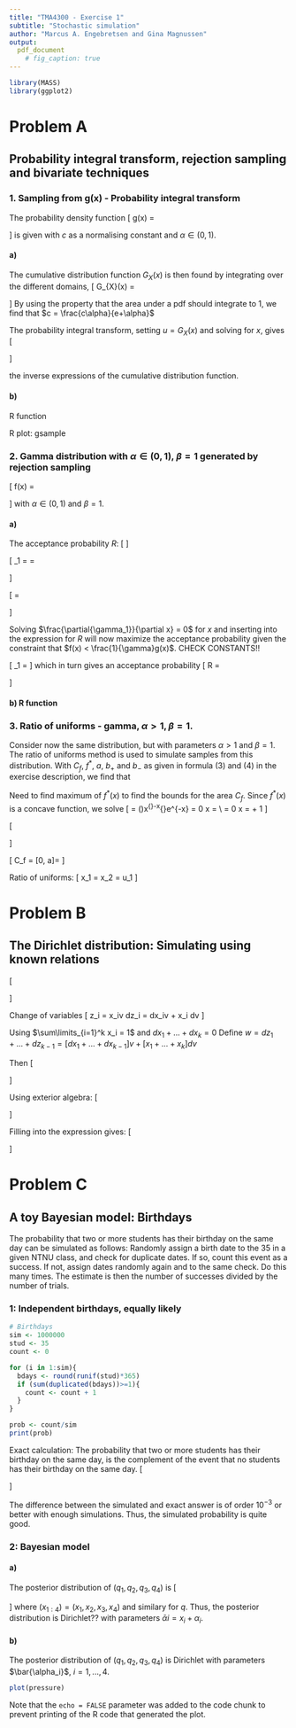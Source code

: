 ```yaml
---
title: "TMA4300 - Exercise 1"
subtitle: "Stochastic simulation"
author: "Marcus A. Engebretsen and Gina Magnussen"
output: 
  pdf_document
    # fig_caption: true
---
```

```r
library(MASS)
library(ggplot2)
```


# Problem A
## Probability integral transform, rejection sampling and bivariate techniques
<!-- ------------------------------------------------------- -->
### 1. Sampling from g(x) - Probability integral transform

The probability density function
\[
g(x) = 
  \begin{cases} 
      cx^{\alpha-1}, & 0 < x < 1 \\
      c e^{-x} & 1 \leq x \\
      0 & \text{otherwise},
   \end{cases} 
\]
is given with $c$ as a normalising constant and $\alpha \in (0,1)$. 

#### a) 
The cumulative distribution function $G_{X}(x)$ is then found by integrating over the different domains, 
\[
G_{X}(x) = 
  \begin{cases}
    \frac{c}{\alpha} & 0 < x < 1, \\
    \frac{c}{\alpha} + ce^{-1} - ce^{-x} & 1 \leq x \\
    0 & \text{else}
  \end{cases}
\]
By using the property that the area under a pdf should integrate to 1, we find that
$c = \frac{c\alpha}{e+\alpha}$

The probability integral transform, setting $u = G_{X}(x)$ and solving for $x$, gives
\[
\begin{aligned}
  x &= G^{-1}(u) =
  \left(u\frac{e+\alpha}{e}\right)^{\frac{1}{\alpha}},  &0 < x < 1 \\
  x &= G^{-1}(u) = -\log \left[\left(\frac{e+\alpha}{e
  \alpha}\right)-\frac{u}{c}\right]=-\log\left[\frac{1}{c}(1-u)\right]  &1 \leq x \\
\end{aligned}
\]



the inverse expressions of the cumulative distribution function.


<!-- ------------------------------------------------------- -->
#### b)
R function

R plot: gsample




<!-- ------------------------------------------------------- -->
### 2. Gamma distribution with $\alpha \in (0,1)$, $\beta = 1$ generated by rejection sampling
\[
f(x) =
  \begin{cases}
  \frac{1}{\Gamma(\alpha)}x^{\alpha-1}e^{-x}, & 0 < x \\
  0 & \text{else}
  \end{cases}
\]
with $\alpha \in (0,1)$ and $\beta = 1$.

<!-- ------------------------------------------------------- -->
#### a)
The acceptance probability $R$:
\[
  \frac{1}{\gamma}\frac{f(x)}{g(x)}
\]

\[
  \gamma_1 = \frac{f(x)}{g(x)} =
    \begin{cases}
  \frac{1}{\Gamma(\alpha)}\frac{e^{-x}}{c} & 0 < x < 1 \\
  \frac{1}{\Gamma(\alpha)}\frac{x^{\alpha-1}}{c} & x \geq 1 
  \end{cases}
\]


\[
  \frac{\partial{\gamma_1}}{\partial x} = 
    \begin{cases}
  -\frac{1}{\Gamma(\alpha)}\frac{e^{-x}}{c} & 0 < x < 1 \\
  \frac{\alpha-1}{\Gamma(\alpha)}\frac{x^{\alpha-2}}{c} & x \geq 1 
  \end{cases}
\]

Solving $\frac{\partial{\gamma_1}}{\partial x} = 0$ for $x$ and inserting into the expression for $R$ will now maximize the acceptance probability given the constraint that $f(x) < \frac{1}{\gamma}g(x)$. 
CHECK CONSTANTS!!

\[
\gamma_1 = 
\begin{cases}
  \frac{1}{\Gamma(\alpha)}\frac{1}{c} & 0<x<1 \\
  \frac{1}{\Gamma(\alpha)}\frac{1}{c} & x \geq 1
\end{cases}
\]
which in turn gives an acceptance probability
\[
R = 
\begin{cases}
e^{-x} & 0<x<1 \\
x^{\alpha-1} & x \geq 1
\end{cases}
\]

#### b) R function


<!-- ------------------------------------------------------- -->
### 3. Ratio of uniforms - gamma, $\alpha > 1, \beta = 1.$

Consider now the same distribution, but with parameters $\alpha > 1$ and $\beta = 1$. The ratio of uniforms method is used to simulate samples from this distribution.
With $C_f$, $f^{*}$, $a$, $b_{+}$ and $b_{-}$ as given in formula (3) and (4) in the exercise description, we find that

Need to find maximum of $f^{*}(x)$ to find the bounds for the area $C_f$. Since $f^{*}(x)$ is a concave function, we solve
\[
\frac{df^{*}(x)}{dx} = (\alpha-1)x^{\alpha-2}-x^{\alpha-1}e^{-x} = 0 \implies x = \alpha-1 \\
\frac{d(x^2 f^{*}(x))}{dx} = 0 \implies x = \alpha + 1
\]




\[
\begin{aligned}
f^{*}(\alpha-1) &=(\alpha-1)^{\alpha-1}e^{1-\alpha} \\
a &= \sqrt{\sup_{x} f^{*}(x)} = \sqrt{f^{*}(\alpha-1)} = \sqrt{(\alpha-1)^{\alpha-1}e^{1-\alpha}} \\
b_{+} &= \sqrt{\sup_{x\geq 0} x^2 f^{*}(x)} = \sqrt{(\alpha+1)^2f^{*}(\alpha+1)} = (\alpha+1)^{\frac{\alpha+1}{2}}e^{-\frac{\alpha+1}{2}} \\
b_{-} &= (\sqrt{\sup_{x\leq 0} x^2 f^{*}(x)}?) = 0
\end{aligned}
\]

\[
C_f = [0, a]\times[b_{-},b_{+}] = \left[0,\sqrt{(\alpha-1)^{\alpha-1}e^{1-\alpha}}\right]\times \left[0, (\alpha+1)^{\frac{\alpha+1}{2}}e^{-\frac{\alpha+1}{2}} \right]
\]

Ratio of uniforms:
\[
x_1 = \frac{u_2}{u_1} \hspace{3cm} x_2 = u_1
\]


<!--------------------------->
# Problem B
## The Dirichlet distribution: Simulating using known relations
\[
  \begin{aligned}
  f_{z}(z, \alpha) &= dz_1 ... dz_k \propto
  (z_1^{\alpha_1-1})e^{-z_1}...(z_k^{\alpha_k-1})e^{-z_k}dz_1...dz_k \\
  &= z_1^{\alpha_1-1}...z_k^{\alpha_k-1}e^{-(z_1+...+z_k)}dz_1...dz_k \\
  &=z_1^{\alpha_1-1}...z_k^{\alpha_k-1}e^{-v}dz_1...dz_k \\
  \text{where} \hspace{2mm}v = -(z_1+...+z_k)
  \end{aligned}
\]

Change of variables
\[
  z_i = x_i\cdot v \implies dz_i = dx_i\cdot v + x_i dv
\]

Using $\sum\limits_{i=1}^k x_i = 1$ and $dx_1+...+dx_k = 0$
Define $w = dz_1 + ... + dz_{k-1}= [dx_1+...+dx_{k-1}]v + [x_1 + ... + x_k]dv$
  
Then
\[
  \begin{aligned}
  dz_k &= dx_kv+x_kv \\
  &=-[dx_1+...+dx_{k-1}]v + [1-[x_1+...x_{k-1}]]dv \\
  &= dv - ([dx_1+...+dx_{k-1}]v+[x_1+...x_{k-1}]dv) \\
  &= dv - w
  \end{aligned}
\]

Using exterior algebra:
\[
  \begin{aligned}
  dz_1 \wedge ...\wedge dz_{k-1} \wedge dz_k &=(dz_1 \wedge...\wedge dz_{k-1})\wedge(dv-w) \\
  &= ... \\
  &= v^{k-1} dx_1 \wedge ... \wedge dx_{k-1} \wedge dv
  \end{aligned}
\]

Filling into the expression gives:
\[
\begin{aligned}
f_{z}(z,\alpha) dz_1...dz_k &\propto 
(x_1v)^{\alpha_1-1}...(x_{k-1}v)^{\alpha_{k-1}-1}(v(1-[x_1+...+x_{k-1}]))^{\alpha_k-1}e^{-v^{k-1}}dx_1 \wedge ... \wedge dx_{k-1} \wedge dv \\
&= v^{\alpha_1 + ...+ \alpha_{k-1}}e^{-v}dv \left(x_1^{\alpha_1-1}...x_{k-1}^{\alpha_{k-1}-1}\right)\left(1-\sum\limits_{i=1}^{k-1}x_i\right)^{\alpha_{k-1}}dx_1...dx_{k-1}dv
\end{aligned}
\]





# Problem C
## A toy Bayesian model: Birthdays
The probability that two or more students has their birthday on the same day can be simulated as follows: Randomly assign a birth date to the $35$ in a given NTNU class, and check for duplicate dates. If so, count this event as a success. If not, assign dates randomly again and to the same check. Do this many times. The estimate is then the number of successes divided by the number of trials.

### 1: Independent birthdays, equally likely
```r
# Birthdays
sim <- 1000000
stud <- 35
count <- 0

for (i in 1:sim){
  bdays <- round(runif(stud)*365)
  if (sum(duplicated(bdays))>=1){
    count <- count + 1
  }
}

prob <- count/sim
print(prob)
```

Exact calculation:
The probability that two or more students has their birthday on the same day, is the complement of the event that no students has their birthday on the same day. 
\[
\begin{aligned}
P(\text{no. of students with same birthday} \geq 2) &= 1 - P(\text{no students with same birthday}) \\
&= 1 - \frac{365!}{330!\hspace{1mm}365^{35}} = 0.8144
\end{aligned}
\]

The difference between the simulated and exact answer is of order $10^{-3}$ or better with enough simulations. Thus, the simulated probability is quite good. 


### 2: Bayesian model
#### a)
The posterior distribution of $(q_1, q_2, q_3, q_4)$ is 
\[
\begin{aligned}
P(q_{1:4}) &\propto P(x_{1:4}|q_{1:4})P(x_{1:4}) \\
&\propto \prod_{i=1}^{k}q_i^{x_i}\cdot \prod_{i=1}^{k}q_{i}^{\alpha_i-1} \\
&\propto \prod_{i=1}^{k} q_i^{x_i+\alpha_i-1} \\
&\propto \prod_{i=1}^{k} q_i^{\bar{\alpha_i}-1}
\end{aligned}
\]
 where $(x_{1:4}) = (x_1, x_2, x_3, x_4)$ and similary for $q$. Thus, the posterior distribution is Dirichlet?? with parameters $\bar\alpha{i} = x_i + \alpha_i$. 

#### b) 




The posterior distribution of $(q_1, q_2, q_3, q_4)$ is Dirichlet with parameters $\bar{\alpha_i}$, $i = 1,...,4$.

```r
plot(pressure)
```

Note that the `echo = FALSE` parameter was added to the code chunk to prevent printing of the R code that generated the plot.
